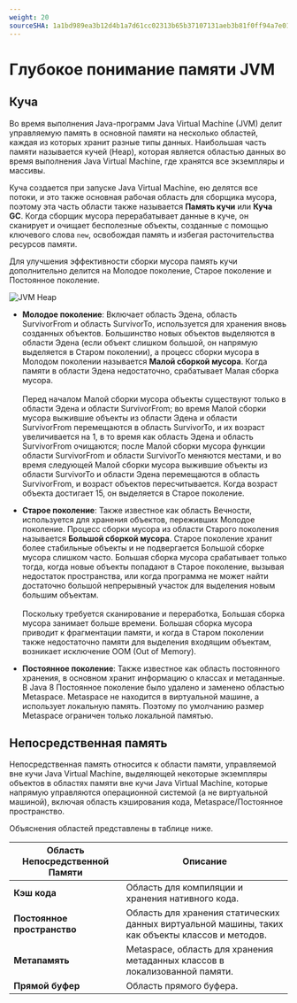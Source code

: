 ```yaml
---
weight: 20
sourceSHA: 1a1bd989ea3b12d4b1a7d61cc02313b65b37107131aeb3b81f0ff94a7e011942
---
```


# Глубокое понимание памяти JVM

## Куча

Во время выполнения Java-программ Java Virtual Machine (JVM) делит управляемую память в основной памяти на несколько областей, каждая из которых хранит разные типы данных. Наибольшая часть памяти называется кучей (Heap), которая является областью данных во время выполнения Java Virtual Machine, где хранятся все экземпляры и массивы.

Куча создается при запуске Java Virtual Machine, ею делятся все потоки, и это также основная рабочая область для сборщика мусора, поэтому эта часть области также называется **Память кучи** или **Куча GC**. Когда сборщик мусора перерабатывает данные в куче, он сканирует и очищает бесполезные объекты, созданные с помощью ключевого слова `new`, освобождая память и избегая расточительства ресурсов памяти.

Для улучшения эффективности сборки мусора память кучи дополнительно делится на Молодое поколение, Старое поколение и Постоянное поколение.

![JVM Heap](../../../en/metrics_monitoring/assets/jvm_heap.png)

- **Молодое поколение**: Включает область Эдена, область SurvivorFrom и область SurvivorTo, используется для хранения вновь созданных объектов. Большинство новых объектов выделяются в области Эдена (если объект слишком большой, он напрямую выделяется в Старом поколении), а процесс сборки мусора в Молодом поколении называется **Малой сборкой мусора**. Когда памяти в области Эдена недостаточно, срабатывает Малая сборка мусора.<br /><br />Перед началом Малой сборки мусора объекты существуют только в области Эдена и области SurvivorFrom; во время Малой сборки мусора выжившие объекты из области Эдена и области SurvivorFrom перемещаются в область SurvivorTo, и их возраст увеличивается на 1, в то время как область Эдена и область SurvivorFrom очищаются; после Малой сборки мусора функции области SurvivorFrom и области SurvivorTo меняются местами, и во время следующей Малой сборки мусора выжившие объекты из области SurvivorTo и области Эдена перемещаются в область SurvivorFrom, и возраст объектов пересчитывается. Когда возраст объекта достигает 15, он выделяется в Старое поколение.

- **Старое поколение**: Также известное как область Вечности, используется для хранения объектов, переживших Молодое поколение. Процесс сборки мусора из области Старого поколения называется **Большой сборкой мусора**. Старое поколение хранит более стабильные объекты и не подвергается Большой сборке мусора слишком часто. Большая сборка мусора срабатывает только тогда, когда новые объекты попадают в Старое поколение, вызывая недостаток пространства, или когда программа не может найти достаточно большой непрерывный участок для выделения новым большим объектам.<br /><br />Поскольку требуется сканирование и переработка, Большая сборка мусора занимает больше времени. Большая сборка мусора приводит к фрагментации памяти, и когда в Старом поколении также недостаточно памяти для выделения входящим объектам, возникает исключение OOM (Out of Memory).

- **Постоянное поколение**: Также известное как область постоянного хранения, в основном хранит информацию о классах и метаданные. В Java 8 Постоянное поколение было удалено и заменено областью Metaspace. Metaspace не находится в виртуальной машине, а использует локальную память. Поэтому по умолчанию размер Metaspace ограничен только локальной памятью.

## Непосредственная память

Непосредственная память относится к области памяти, управляемой вне кучи Java Virtual Machine, выделяющей некоторые экземпляры объектов в областях памяти вне кучи Java Virtual Machine, которые напрямую управляются операционной системой (а не виртуальной машиной), включая область кэширования кода, Metaspace/Постоянное пространство.

Объяснения областей представлены в таблице ниже.

| Область Непосредственной Памяти | Описание                                                                           |
| -------------------------------- | --------------------------------------------------------------------------------- |
| **Кэш кода**                     | Область для компиляции и хранения нативного кода.                                 |
| **Постоянное пространство**      | Область для хранения статических данных виртуальной машины, таких как объекты классов и методов. |
| **Метапамять**                   | Metaspace, область для хранения метаданных классов в локализованной памяти.      |
| **Прямой буфер**                 | Область прямого буфера.                                                           |
